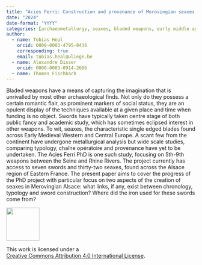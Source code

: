 ```yaml
---
title: "Acies Ferri: Construction and provenance of Merovingian seaxes from 5th-8th century Alsace"
date: "2024"
date-format: "YYYY"
categories: [archaeometallurgy, seaxes, bladed weapons, early middle ages, provenance]
author: 
  - name: Tobias Heal
    orcid: 0000-0003-4795-0436
    corresponding: true
    email: tobias.heal@uliege.be
  - name: Alexandre Disser
    orcid: 0000-0003-0914-2606
  - name: Thomas Fischbach
---
```


Bladed weapons have a means of capturing the imagination that is unrivalled by most other archaeological finds. Not only do they possess a certain romantic flair, as prominent markers of social status, they are an opulent display of the techniques available at a given place and time when funding is no object. Swords have typically taken centre stage of both public fancy and academic study, which has sometimes eclipsed interest in other weapons. To wit, seaxes, the characteristic single edged blades found across Early Medieval Western and Central Europe. A scant few from the continent have undergone metallurgical analysis but wide scale studies, comparing typology, chaîne opératoire and provenance have yet to be undertaken. The Acies Ferri PhD is one such study, focusing on 5th-9th weapons between the Seine and Rhine Rivers. The project currently has access to seven swords and thirty-two seaxes, found across the Alsace region of Eastern France. The present paper aims to cover the progress of the PhD project with particular focus on two aspects of the creation of seaxes in Merovingian Alsace: what links, if any, exist between chronology, typology and sword construction? Where did the iron used for these swords come from?

::: {layout="[ 20 , 85 ]"}

::: {#column-image}
[![](https://i.creativecommons.org/l/by/4.0/88x31.png){width=88}](http://creativecommons.org/licenses/by/4.0/)
:::

::: {#column-text}
This work is licensed under a<br>[Creative Commons Attribution 4.0 International License](https://creativecommons.org/licenses/by/4.0/).
:::

:::
